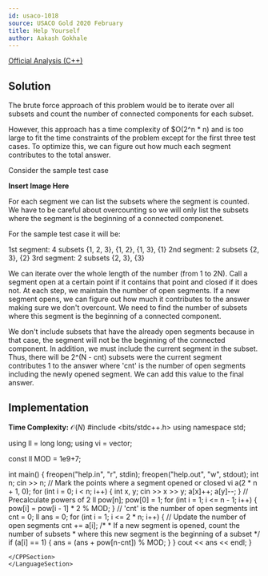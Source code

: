 ```yaml
---
id: usaco-1018
source: USACO Gold 2020 February
title: Help Yourself
author: Aakash Gokhale
---
```


[Official Analysis (C++)](http://www.usaco.org/current/data/sol_help_gold_feb20.html)

## Solution

The brute force approach of this problem would be to iterate over all subsets and count the number of connected components for each subset.

However, this approach has a time complexity of $O(2^n * n) and is too large to fit the time constraints of the problem except for the first three test cases. To optimize this, we can figure out how much each segment contributes to the total answer.

Consider the sample test case

**Insert Image Here**

For each segment we can list the subsets where the segment is counted. We have to be careful about overcounting so we will only list the subsets where the segment is the beginning of a connected componenet.

For the sample test case it will be:


1st segment: 4 subsets {1, 2, 3}, {1, 2}, {1, 3}, {1}
2nd segment: 2 subsets {2, 3}, {2}
3rd segment: 2 subsets {2, 3}, {3}

We can iterate over the whole length of the number (from 1 to 2N). Call a segment open at a certain point if it contains that point and closed if it does not. At each step, we maintain the number of open segments. If a new segment opens, we can figure out how much it contributes to the answer making sure we don't overcount. We need to find the number of subsets where this segment is the beginning of a connected component.

We don't include subsets that have the already open segments because in that case, the segment will not be the beginning of the connected component. In addition, we must include the current segment in the subset. Thus, there will be 2^(N - cnt) subsets were the current segment contributes 1 to the answer where 'cnt' is the number of open segments including the newly opened segment. We can add this value to the final answer.

## Implementation

**Time Complexity:** $\mathcal{O}(N)$
<LanguageSection>
<CPPSection>
 #include <bits/stdc++.h>
using namespace std;

using ll = long long;
using vi = vector<int>;

const ll MOD = 1e9+7;

int main() {
  freopen("help.in", "r", stdin);
  freopen("help.out", "w", stdout);
  int n;
  cin >> n;
  // Mark the points where a segment opened or closed
  vi a(2 * n + 1, 0);
  for (int i = 0; i < n; i++) {
    int x, y;
    cin >> x >> y;
    a[x]++;
    a[y]--;
  }
  // Precalculate powers of 2
  ll pow[n];
  pow[0] = 1;
  for (int i = 1; i <= n - 1; i++) {
    pow[i] = pow[i - 1] * 2 % MOD;
  }
  // 'cnt' is the number of open segments
  int cnt = 0;
  ll ans = 0;
  for (int i = 1; i <= 2 * n; i++) {
    // Update the number of open segments
    cnt += a[i]; 
    /*
     * If a new segment is opened, count the number of subsets
     * where this new segment is the beginning of a subset
     */
    if (a[i] == 1) {
      ans = (ans + pow[n-cnt]) % MOD;
    }
  }
cout << ans << endl;
}
```
</CPPSection>
</LanguageSection>
